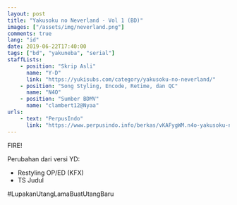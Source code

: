 ```yaml
---
layout: post
title: "Yakusoku no Neverland - Vol 1 (BD)"
images: ["/assets/img/neverland.png"]
comments: true
lang: "id"
date: 2019-06-22T17:40:00
tags: ["bd", "yakuneba", "serial"]
staffLists:
    - position: "Skrip Asli"
      name: "Y-D"
      link: "https://yukisubs.com/category/yakusoku-no-neverland/"
    - position: "Song Styling, Encode, Retime, dan QC"
      name: "N4O"
    - position: "Sumber BDMV"
      name: "clambert12@Nyaa"
urls:
    - text: "PerpusIndo"
      link: "https://www.perpusindo.info/berkas/vKAFygWM.n4o-yakusoku-no-neverland-vol-1-bd-720p"
---
```


FIRE!

Perubahan dari versi YD:

-   Restyling OP/ED (KFX)
-   TS Judul

\#LupakanUtangLamaBuatUtangBaru
